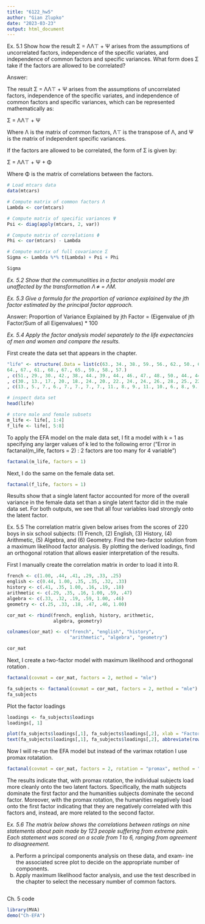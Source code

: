 ```yaml
---
title: "6122_hw5"
author: "Gian Zlupko"
date: "2023-03-23"
output: html_document
---
```



Ex. 5.1 Show how the result Σ = ΛΛ⊤ + Ψ arises from the assumptions of uncorrelated factors, independence of the specific variates, and independence of common factors and specific variances. What form does Σ take if the factors are allowed to be correlated?


Answer: 

The result Σ = ΛΛ⊤ + Ψ arises from the assumptions of uncorrelated factors, independence of the specific variates, and independence of common factors and specific variances, which can be represented mathematically as:

Σ = ΛΛ⊤ + Ψ

Where Λ is the matrix of common factors, Λ⊤ is the transpose of Λ, and Ψ is the matrix of independent specific variances.

If the factors are allowed to be correlated, the form of Σ is given by:

Σ = ΛΛ⊤ + Ψ + Φ

Where Φ is the matrix of correlations between the factors.



```r
# Load mtcars data
data(mtcars)

# Compute matrix of common factors Λ
Lambda <- cor(mtcars)

# Compute matrix of specific variances Ψ
Psi <- diag(apply(mtcars, 2, var))

# Compute matrix of correlations Φ
Phi <- cor(mtcars) - Lambda

# Compute matrix of full covariance Σ
Sigma <- Lambda %*% t(Lambda) + Psi + Phi

Sigma
```



*Ex. 5.2 Show that the communalities in a factor analysis model are unaffected by the transformation Λ∗ = ΛM.*




*Ex. 5.3 Give a formula for the proportion of variance explained by the jth factor estimated by the principal factor approach.*


Answer: Proportion of Variance Explained by jth Factor = (Eigenvalue of jth Factor/Sum of all Eigenvalues) * 100


*Ex. 5.4 Apply the factor analysis model separately to the life expectancies of men and women and compare the results.*


First create the data set that appears in the chapter. 

```r
"life" <- structure(.Data = list(c(63., 34., 38., 59., 56., 62., 50., 65., 56., 69., 65., 64., 56., 60., 61., 49., 59., 63., 59., 65., 65., 64.,
64., 67., 61., 68., 67., 65., 59., 58., 57.)
, c(51., 29., 30., 42., 38., 44., 39., 44., 46., 47., 48., 50., 44., 44., 45., 40., 42., 44., 44., 48., 48., 63., 43., 45., 40., 46., 45., 46., 43., 44., 46.)
, c(30., 13., 17., 20., 18., 24., 20., 22., 24., 24., 26., 28., 25., 22., 22., 22., 22., 23., 24., 28., 26., 21.,21., 23., 21., 23., 23., 24., 23., 24., 28.)
, c(13., 5., 7., 6., 7., 7., 7., 7., 11., 8., 9., 11., 10., 6., 8., 9., 6., 8., 8., 14., 9., 7., 6., 8., 10., 8., 8., 9., 10., 9., 9.) , c(67., 38., 38., 64., 62., 69., 55., 72., 63., 75., 68., 66., 61., 65., 65., 51., 61., 67., 63., 68., 67., 68., 68., 74., 67., 75., 74., 71., 66., 62., 60.), c(54., 32., 34., 46., 46., 50., 43., 50., 54., 53., 50., 51., 48., 45., 49., 41., 43., 48., 46., 51., 49., 47., 47., 51., 46., 52., 51., 51., 49., 47., 49.) , c(34., 17., 20., 25., 25., 28., 23., 27., 33., 29., 27., 29., 27., 25., 27., 23., 22., 26., 25., 29., 27., 25., 24., 28., 25., 29., 28., 28., 27., 25., 28.) , c(15., 6., 7., 8., 10., 14., 8., 9., 19., 10., 10., 11., 12., 9., 10., 8., 7., 9., 8., 13., 10., 9., 8., 10., 11., 10., 10., 10., 12., 10., 11.)), class = "data.frame", names = c("m0", "m25", "m50", "m75", "w0", "w25", "w50", "w75"), row.names = c("Algeria", "Cameroon", "Madagascar", "Mauritius", "Reunion", "Seychelles", "South Africa (C)", "South Africa (W)", "Tunisia", "Canada", "Costa Rica", "Dominican Rep.", "El Salvador", "Greenland", "Grenada", "Guatemala","Honduras", "Jamaica", "Mexico", "Nicaragua", "Panama", "Trinidad (62)", "Trinidad (67)","United States (66)", "United States (NW66)", "United States (W66)", "United States (67)", "Argentina", "Chile", "Colombia", "Ecuador"))

# inspect data set
head(life) 

# store male and female subsets 
m_life <- life[, 1:4]
f_life <- life[, 5:8]
```


To apply the EFA model on the male data set, I fit a model with k = 1 as specifying any larger values of k led to the following error ("Error in factanal(m_life, factors = 2) :
2 factors are too many for 4 variable")


```r
factanal(m_life, factors = 1)
```

Next, I do the same on the female data set. 

```r
factanal(f_life, factors = 1) 
```

Results show that a single latent factor accounted for more of the overall variance in the female data set than a single latent factor did in the male data set. For both outputs, we see that all four variables load strongly onto the latent factor. 




Ex. 5.5 The correlation matrix given below arises from the scores of 220 boys in six school subjects: (1) French, (2) English, (3) History, (4) Arithmetic, (5) Algebra, and (6) Geometry. Find the two-factor solution from a maximum likelihood factor analysis. By plotting the derived loadings, find an orthogonal rotation that allows easier interpretation of the results.

First I manually create the correlation matrix in order to load it into R. 

```r
french <- c(1.00, .44, .41, .29, .33, .25)
english <- c(0.44, 1.00, .35, .35, .32, .33)
history <- c(.41, .35, 1.00, .16, .19, .18)
arithmetic <- c(.29, .35, .16, 1.00, .59, .47)
algebra <- c(.33, .32, .19, .59, 1.00, .46)
geometry <- c(.25, .33, .18, .47, .46, 1.00)

cor_mat <- rbind(french, english, history, arithmetic, 
                 algebra, geometry)

colnames(cor_mat) <- c("french", "english", "history", 
                       "arithmetic", "algebra", "geometry")

cor_mat

```




Next, I create a two-factor model with maximum likelihood and orthogonal rotation .


```r
factanal(covmat = cor_mat, factors = 2, method = "mle")

fa_subjects <- factanal(covmat = cor_mat, factors = 2, method = "mle") 
fa_subjects 

```


Plot the factor loadings 

```r
loadings <- fa_subjects$loadings
loadings[, 1]

plot(fa_subjects$loadings[,1], fa_subjects$loadings[,2], xlab = "Factor 1", ylab = "Factor 2")
text(fa_subjects$loadings[,1], fa_subjects$loadings[,2], abbreviate(rownames(cor_mat), 5), cex = cex)
```


Now I will re-run the EFA model but instead of the varimax rotation I use promax rotatation. 

```r
factanal(covmat = cor_mat, factors = 2, rotation = "promax", method = "mle")
```


The results indicate that, with promax rotation, the individual subjects load more cleanly onto the two latent factors. Specifically, the math subjects dominate the first factor and the humanities subjects dominate the second factor. Moreover, with the promax rotation, the humanities negatively load onto the first factor indicating that they are negatively correlated with this factors and, instead, are more related to the second factor. 


E*x. 5.6 The matrix below shows the correlations between ratings on nine statements about pain made by 123 people suffering from extreme pain. Each statement was scored on a scale from 1 to 6, ranging from agreement to disagreement.* 


(a) Perform a principal components analysis on these data, and exam- ine the associated scree plot to decide on the appropriate number of components.
(b) Apply maximum likelihood factor analysis, and use the test described in the chapter to select the necessary number of common factors.
```r

```
















Ch. 5 code 
```r
library(MVA)
demo("Ch-EFA")
```










